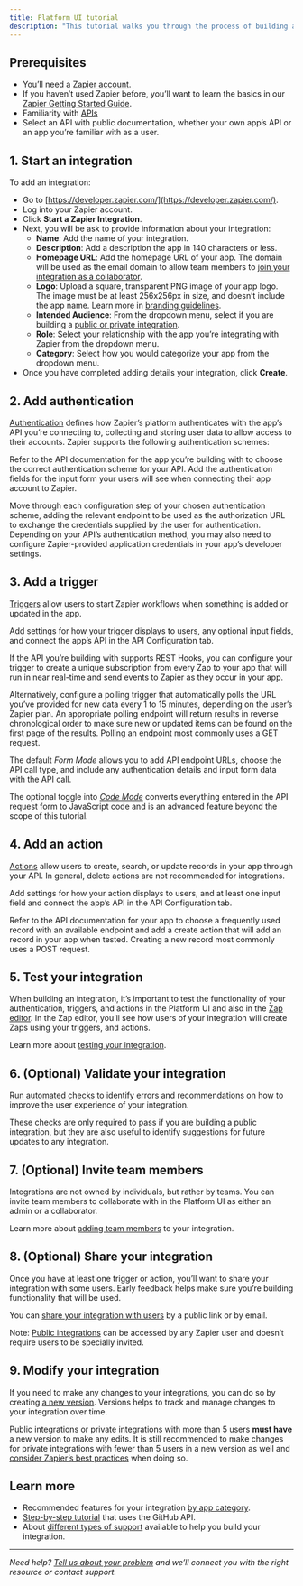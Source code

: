 ```yaml
---
title: Platform UI tutorial
description: "This tutorial walks you through the process of building an integration on Zapier with authentication, a trigger and an action using the Platform UI."
---
```


## Prerequisites

*   You’ll need a [Zapier account](https://zapier.com/sign-up).
*   If you haven’t used Zapier before, you’ll want to learn the basics in our [Zapier Getting Started Guide](https://zapier.com/learn/zapier-quick-start-guide/).
*   Familiarity with [APIs](https://zapier.com/resources/guides/apis)
*   Select an API with public documentation, whether your own app’s API or an app you’re familiar with as a user.

## 1\. Start an integration

To add an integration:

*   Go to [https://developer.zapier.com/](https://developer.zapier.com/).
*   Log into your Zapier account.
*   Click **Start a Zapier Integration**.
*   Next, you will be ask to provide information about your integration:
    *   **Name**: Add the name of your integration.
    *   **Description**: Add a description the app in 140 characters or less.
    *   **Homepage URL**: Add the homepage URL of your app. The domain will be used as the email domain to allow team members to [join your integration as a collaborator](/manage/add-team).
    *   **Logo**: Upload a square, transparent PNG image of your app logo. The image must be at least 256x256px in size, and doesn’t include the app name. Learn more in [branding guidelines](/publish/branding-guidelines).
    *   **Intended Audience**: From the dropdown menu, select if you are building a [public or private integration](/quickstart/private-vs-public-integrations).
    *   **Role**: Select your relationship with the app you’re integrating with Zapier from the dropdown menu.
    *   **Category**: Select how you would categorize your app from the dropdown menu.
*   Once you have completed adding details your integration, click **Create**.

## 2\. Add authentication

[Authentication](/build/auth) defines how Zapier’s platform authenticates with the app’s API you’re connecting to, collecting and storing user data to allow access to their accounts. Zapier supports the following authentication schemes:

<CardGroup cols={3}>
<Card title="API Key" icon="key" href="/build/apikeyauth" horizontal/>
<Card title="Basic Authentication" icon="lock" href="/build/basicauth" horizontal/>
<Card title="Digest" icon="shield" href="/build/digestauth" horizontal/>
<Card title="OAuth v2" icon="user-lock" href="/build/oauth" horizontal/>
<Card title="Session" icon="id-badge" href="/build/sessionauth" horizontal/>
</CardGroup>

Refer to the API documentation for the app you’re building with to choose the correct authentication scheme for your API. Add the authentication fields for the input form your users will see when connecting their app account to Zapier.

Move through each configuration step of your chosen authentication scheme, adding the relevant endpoint to be used as the authorization URL to exchange the credentials supplied by the user for authentication. Depending on your API’s authentication method, you may also need to configure Zapier-provided application credentials in your app’s developer settings.

## 3\. Add a trigger

[Triggers](/build/trigger) allow users to start Zapier workflows when something is added or updated in the app.

Add settings for how your trigger displays to users, any optional input fields, and connect the app’s API in the API Configuration tab.

If the API you’re building with supports REST Hooks, you can configure your trigger to create a unique subscription from every Zap to your app that will run in near real-time and send events to Zapier as they occur in your app.

Alternatively, configure a polling trigger that automatically polls the URL you’ve provided for new data every 1 to 15 minutes, depending on the user’s Zapier plan. An appropriate polling endpoint will return results in reverse chronological order to make sure new or updated items can be found on the first page of the results. Polling an endpoint most commonly uses a GET request.

The default _Form Mode_ allows you to add API endpoint URLs, choose the API call type, and include any authentication details and input form data with the API call.

The optional toggle into [_Code Mode_](/build/code-mode) converts everything entered in the API request form to JavaScript code and is an advanced feature beyond the scope of this tutorial.

## 4\. Add an action

[Actions](/build/action) allow users to create, search, or update records in your app through your API. In general, delete actions are not recommended for integrations.

Add settings for how your action displays to users, and at least one input field and connect the app’s API in the API Configuration tab.

Refer to the API documentation for your app to choose a frequently used record with an available endpoint and add a create action that will add an record in your app when tested. Creating a new record most commonly uses a POST request.

## 5\. Test your integration

When building an integration, it’s important to test the functionality of your authentication, triggers, and actions in the Platform UI and also in the [Zap editor](https://zapier.com/editor/). In the Zap editor, you’ll see how users of your integration will create Zaps using your triggers, and actions.

Learn more about [testing your integration](/build/test-auth).

## 6\. (Optional) Validate your integration

[Run automated checks](/publish/integration-checks-reference) to identify errors and recommendations on how to improve the user experience of your integration.

These checks are only required to pass if you are building a public integration, but they are also useful to identify suggestions for future updates to any integration.

## 7\. (Optional) Invite team members

Integrations are not owned by individuals, but rather by teams. You can invite team members to collaborate with in the Platform UI as either an admin or a collaborator.

Learn more about [adding team members](/manage/add-team) to your integration.

## 8\. (Optional) Share your integration

Once you have at least one trigger or action, you’ll want to share your integration with some users. Early feedback helps make sure you’re building functionality that will be used.

You can [share your integration with users](/manage/sharing) by a public link or by email.

Note: [Public integrations](/quickstart/private-vs-public-integrations) can be accessed by any Zapier user and doesn’t require users to be specially invited.

## 9\. Modify your integration

If you need to make any changes to your integrations, you can do so by creating [a new version](/manage/versions). Versions helps to track and manage changes to your integration over time.

Public integrations or private integrations with more than 5 users **must have** a new version to make any edits. It is still recommended to make changes for private integrations with fewer than 5 users in a new version as well and [consider Zapier’s best practices](/manage/planning-changes) when doing so.

## Learn more

*   Recommended features for your integration [by app category](/quickstart/must-have-triggers-and-actions).
*   [Step-by-step tutorial](https://community.zapier.com/featured-articles-65/zapier-platform-ui-a-complete-guide-on-how-to-integrate-with-github-26298#post108889) that uses the GitHub API.
*   About [different types of support](/quickstart/get-help) available to help you build your integration.

- - -

_Need help? [Tell us about your problem](https://developer.zapier.com/contact) and we’ll connect you with the right resource or contact support._

